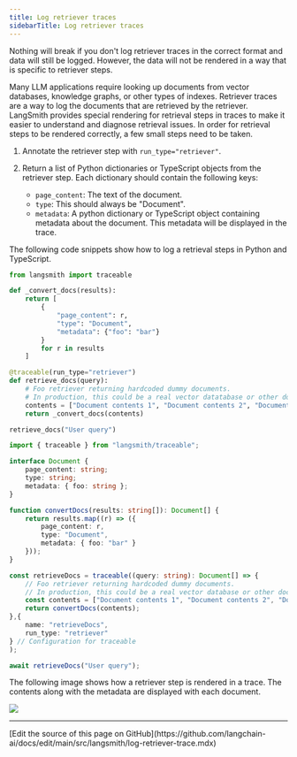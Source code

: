 ```yaml
---
title: Log retriever traces
sidebarTitle: Log retriever traces
---
```


<Note>
Nothing will break if you don't log retriever traces in the correct format and data will still be logged. However, the data will not be rendered in a way that is specific to retriever steps.
</Note>

Many LLM applications require looking up documents from vector databases, knowledge graphs, or other types of indexes. Retriever traces are a way to log the documents that are retrieved by the retriever. LangSmith provides special rendering for retrieval steps in traces to make it easier to understand and diagnose retrieval issues. In order for retrieval steps to be rendered correctly, a few small steps need to be taken.

1. Annotate the retriever step with `run_type="retriever"`.

2. Return a list of Python dictionaries or TypeScript objects from the retriever step. Each dictionary should contain the following keys:

   * `page_content`: The text of the document.
   * `type`: This should always be "Document".
   * `metadata`: A python dictionary or TypeScript object containing metadata about the document. This metadata will be displayed in the trace.

The following code snippets show how to log a retrieval steps in Python and TypeScript.

<CodeGroup>

```python Python
from langsmith import traceable

def _convert_docs(results):
    return [
        {
            "page_content": r,
            "type": "Document",
            "metadata": {"foo": "bar"}
        }
        for r in results
    ]

@traceable(run_type="retriever")
def retrieve_docs(query):
    # Foo retriever returning hardcoded dummy documents.
    # In production, this could be a real vector datatabase or other document index.
    contents = ["Document contents 1", "Document contents 2", "Document contents 3"]
    return _convert_docs(contents)

retrieve_docs("User query")
```

```typescript TypeScript
import { traceable } from "langsmith/traceable";

interface Document {
    page_content: string;
    type: string;
    metadata: { foo: string };
}

function convertDocs(results: string[]): Document[] {
    return results.map((r) => ({
        page_content: r,
        type: "Document",
        metadata: { foo: "bar" }
    }));
}

const retrieveDocs = traceable((query: string): Document[] => {
    // Foo retriever returning hardcoded dummy documents.
    // In production, this could be a real vector database or other document index.
    const contents = ["Document contents 1", "Document contents 2", "Document contents 3"];
    return convertDocs(contents);
},{
    name: "retrieveDocs",
    run_type: "retriever"
} // Configuration for traceable
);

await retrieveDocs("User query");
```

</CodeGroup>

The following image shows how a retriever step is rendered in a trace. The contents along with the metadata are displayed with each document.

![](/langsmith/images/retriever-trace.png)

---

<Callout icon="pen-to-square" iconType="regular">
  [Edit the source of this page on GitHub](https://github.com/langchain-ai/docs/edit/main/src/langsmith/log-retriever-trace.mdx)
</Callout>
